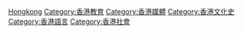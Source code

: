 [[Category:中國各省語言政策|Hongkong]]
[[Category:香港教育|Category:香港教育]]
[[Category:香港媒體|Category:香港媒體]]
[[Category:香港文化史|Category:香港文化史]]
[[Category:香港語言|Category:香港語言]]
[[Category:香港社會|Category:香港社會]]